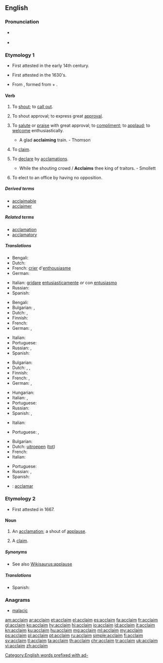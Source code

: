 ==English==

===Pronunciation===
* {{a|US}} {{IPA|/ə.ˈkleɪm/|lang=en}}
* {{rhymes|eɪm|lang=en}}

===Etymology 1===
* First attested in the early 14th century.
* {{sense|to applaud}} First attested in the 1630's.
* From {{etyl|la|en}} {{m|la|acclāmō||raise a cry at; applaud}}, formed from {{term|ad-|lang=la}} + {{m|la|clāmō||cry out, shout}}.

====Verb====
{{en-verb}}

# {{context|transitive|lang=en}} To [[shout]]; to [[call out]].
# {{context|intransitive|lang=en}} To shout approval; to express great [[approval]].
# {{context|transitive|rare|lang=en}} To [[salute]] or [[praise]] with great approval; to [[compliment]]; to [[applaud]]; to [[welcome]] enthusiastically.
#* A glad '''acclaiming''' train. - Thomson
# {{context|transitive|obsolete|lang=en}} To [[claim]].
# {{context|transitive|lang=en}} To [[declare]] by [[acclamations]].
#* While the shouting crowd / '''Acclaims''' thee king of traitors. - Smollett
# {{context|Canada|politics|lang=en}} To elect to an office by having no opposition.

=====Derived terms=====
* [[acclaimable]]
* [[acclaimer]]

=====Related terms=====
* [[acclamation]]
* [[acclamatory]]

=====Translations=====
{{trans-top|to shout}}
* Bengali: {{t|bn|চিৎকার করা|sc=Beng}}
* Dutch: {{t+|nl|uitroepen}}
* French: [[crier]] d'[[enthousiasme]]
* German: {{t|de|zujubeln}}
{{trans-mid}}
* Italian: [[gridare]] [[entusiasticamente]] ''or'' con [[entusiasmo]]
* Russian: {{t+|ru|кричать|tr=kričátʹ|sc=Cyrl}} {{qualifier|shout}}
* Spanish: {{t+|es|gritar}}
{{trans-bottom}}

{{trans-top|to shout applause}}
* Bengali: {{t|bn|প্রশংসাধ্বনি|sc=Beng}}
* Bulgarian: {{t+|bg|акламирам}}, {{t|bg|одобрявам бурно}}
* Dutch: {{t+|nl|juichen}}, {{t|nl|applaudiseren}}
* Finnish: {{t|fi|osoittaa suosiotaan}}
* French: {{t+|fr|acclamer}}
* German: {{t+|de|applaudieren}}, {{t+|de|klatschen}}
{{trans-mid}}
* Italian: {{t+|it|acclamare}}
* Portuguese: {{t+|pt|aclamar}}
* Russian: {{t+|ru|приветствовать|tr=privétstvovatʹ|sc=Cyrl}} {{qualifier|шу́мно}}, {{t+|ru|одобрять|tr=odobrjátʹ|sc=Cyrl}} {{qualifier|бу́рно}}
* Spanish: {{t+|es|aclamar}}
{{trans-bottom}}

{{trans-top|to applaud}}
* Bulgarian: {{t+|bg|аплодирам}}
* Dutch: {{t+|nl|toejuichen}}, {{t+|nl|prijzen}}, {{t+|nl|loven}}
* Finnish: {{t|fi|osoittaa suosiotaan}}
* French: {{t+|fr|acclamer}}, {{t+|fr|applaudir}}
* German: {{t+|de|applaudieren}}, {{t+|de|klatschen}}
{{trans-mid}}
* Hungarian: {{t+|hu|megtapsol}}
* Italian: {{t+|it|acclamare}}, {{t+|it|applaudire}}
* Portuguese: {{t+|pt|aclamar}}
* Russian: {{t+|ru|аплодировать|tr=aplodírovatʹ|sc=Cyrl}}
* Spanish: {{t+|es|aclamar}}, {{t+|es|aplaudir}}
{{trans-bottom}}

{{trans-top|to claim}}
* Italian: {{t+|it|reclamare}}
{{trans-mid}}
* Portuguese: {{t+|pt|clamar}}, {{t+|pt|reclamar}}
{{trans-bottom}}

{{trans-top|to declare by acclamations}}
* Bulgarian: {{t+|bg|провъзгласявам}}
* Dutch: [[uitroepen]] ([[tot]])
* French: {{t+|fr|déclamer}}
* Italian: {{t+|it|acclamare}}
{{trans-mid}}
* Portuguese: {{t+|pt|aclamar}}
* Russian: {{t+|ru|провозглашать|impf|tr=provozglašátʹ|sc=Cyrl}}, {{t+|ru|провозгласить|pf|tr=provozglasítʹ|sc=Cyrl}}
* Spanish: {{t+|es|aclamar}}
{{trans-bottom}}

{{checktrans-top}}
* {{ttbc|ia}}: [[acclamar]]
{{checktrans-bottom}}

===Etymology 2===
* First attested in 1667.

====Noun====
{{en-noun}}

# {{context|poetic|lang=en}} An [[acclamation]]; a shout of [[applause]].
# {{context|obsolete|lang=en}} A [[claim]].

=====Synonyms=====
* See also [[Wikisaurus:applause]]

=====Translations=====
{{trans-top|acclamation}}
* Spanish: {{t+|es|aclamación|f}}
{{trans-mid}}
{{trans-bottom}}

===Anagrams===
* [[malacic#English|malacic]]

[[Category:English words prefixed with ad-]]

[[am:acclaim]]
[[ar:acclaim]]
[[et:acclaim]]
[[el:acclaim]]
[[es:acclaim]]
[[fa:acclaim]]
[[fr:acclaim]]
[[gl:acclaim]]
[[ko:acclaim]]
[[hy:acclaim]]
[[hi:acclaim]]
[[io:acclaim]]
[[id:acclaim]]
[[it:acclaim]]
[[kn:acclaim]]
[[ku:acclaim]]
[[hu:acclaim]]
[[mg:acclaim]]
[[ml:acclaim]]
[[my:acclaim]]
[[ps:acclaim]]
[[pl:acclaim]]
[[pt:acclaim]]
[[ru:acclaim]]
[[simple:acclaim]]
[[fi:acclaim]]
[[sv:acclaim]]
[[tl:acclaim]]
[[ta:acclaim]]
[[th:acclaim]]
[[chr:acclaim]]
[[tr:acclaim]]
[[uk:acclaim]]
[[vi:acclaim]]
[[zh:acclaim]]